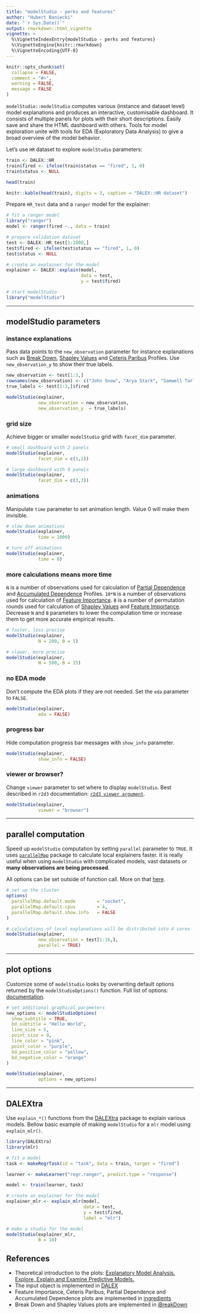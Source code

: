 ```yaml
---
title: "modelStudio - perks and features"
author: "Hubert Baniecki"
date: "`r Sys.Date()`"
output: rmarkdown::html_vignette
vignette: >
  %\VignetteIndexEntry{modelStudio - perks and features}
  %\VignetteEngine{knitr::rmarkdown}
  %\VignetteEncoding{UTF-8}
---
```


```r
knitr::opts_chunk$set(
  collapse = FALSE,
  comment = "#>",
  warning = FALSE,
  message = FALSE
)
```

`modelStudio::modelStudio` computes various (instance and dataset level) model explanations and produces
an interactive, customisable dashboard. It consists of multiple panels for plots with their short descriptions.
Easily save and share the HTML dashboard with others. Tools for model exploration unite with tools for
EDA (Exploratory Data Analysis) to give a broad overview of the model behavior.

Let's use `HR` dataset to explore `modelStudio` parameters:

```r
train <- DALEX::HR
train$fired <- ifelse(train$status == "fired", 1, 0)
train$status <- NULL

head(train)
```

```r
knitr::kable(head(train), digits = 2, caption = "DALEX::HR dataset")
```

Prepare `HR_test` data and a `ranger` model for the explainer:

```r
# fit a ranger model
library("ranger")
model <- ranger(fired ~., data = train)

# prepare validation dataset
test <- DALEX::HR_test[1:1000,]
test$fired <- ifelse(test$status == "fired", 1, 0)
test$status <- NULL

# create an explainer for the model
explainer <- DALEX::explain(model,
                            data = test,
                            y = test$fired)

# start modelStudio
library("modelStudio")
```

-------------------------------------------------------------------

## modelStudio parameters

### instance explanations

Pass data points to the `new_observation` parameter for instance explanations
such as [Break Down](https://pbiecek.github.io/ema/breakDown.html),
[Shapley Values](https://pbiecek.github.io/ema/shapley.html) and
[Ceteris Paribus](https://pbiecek.github.io/ema/ceterisParibus.html) Profiles.
Use `new_observation_y` to show their true labels.

```r
new_observation <- test[1:3,]
rownames(new_observation) <- c("John Snow", "Arya Stark", "Samwell Tarly")
true_labels <- test[1:3,]$fired

modelStudio(explainer,
            new_observation = new_observation,
            new_observation_y  = true_labels)
```

### grid size

Achieve bigger or smaller `modelStudio` grid with `facet_dim` parameter.

```r
# small dashboard with 2 panels
modelStudio(explainer,
            facet_dim = c(1,2))

# large dashboard with 9 panels
modelStudio(explainer,
            facet_dim = c(3,3))
```

### animations

Manipulate `time` parameter to set animation length. Value 0 will make
them invisible.

```r
# slow down animations
modelStudio(explainer,
            time = 1000)

# turn off animations
modelStudio(explainer,
            time = 0)
```

### more calculations means more time

`N` is a number of observations used for calculation of
[Partial Dependence](https://pbiecek.github.io/ema/partialDependenceProfiles.html)
and [Accumulated Dependence](https://pbiecek.github.io/ema/accumulatedLocalProfiles.html) Profiles. 
`10*N` is a number of observations used for calculation of
[Feature Importance](https://pbiecek.github.io/ema/featureImportance.html).
`B` is a number of permutation rounds used for calculation of
[Shapley Values](https://pbiecek.github.io/ema/shapley.html) and
[Feature Importance](https://pbiecek.github.io/ema/featureImportance.html).
Decrease `N` and `B` parameters to lower the computation time or increase
them to get more accurate empirical results.

```r
# faster, less precise
modelStudio(explainer,
            N = 200, B = 5)

# slower, more precise
modelStudio(explainer,
            N = 500, B = 15)
```

### no EDA mode

Don't compute the EDA plots if they are not needed. Set the `eda` parameter to `FALSE`.

```r
modelStudio(explainer,
            eda = FALSE)
```

### progress bar

Hide computation progress bar messages with `show_info` parameter.

```r
modelStudio(explainer,
            show_info = FALSE)
```

### viewer or browser?

Change `viewer` parameter to set where to display `modelStudio`.
Best described in `r2d3` documentation:
[`r2d3 viewer argument`](https://rstudio.github.io/r2d3/articles/visualization_options.html#viewer).

```r
modelStudio(explainer,
            viewer = "browser")
```

-------------------------------------------------------------------

## parallel computation

Speed up `modelStudio` computation by setting `parallel` parameter to `TRUE`.
It uses [`parallelMap`](https://www.rdocumentation.org/packages/parallelMap) package
to calculate local explainers faster. It is really useful when using `modelStudio` with
complicated models, vast datasets or **many observations are being processed**.

All options can be set outside of function call.
More on that [here](https://github.com/berndbischl/parallelMap#being-lazy-configuration).

```r
# set up the cluster
options(
  parallelMap.default.mode        = "socket",
  parallelMap.default.cpus        = 4,
  parallelMap.default.show.info   = FALSE
)

# calculations of local explanations will be distributed into 4 cores
modelStudio(explainer,
            new_observation = test[1:16,],
            parallel = TRUE)
```

--------------------------------------------------------------------

## plot options

Customize some of `modelStudio` looks by overwriting default options returned
by the `modelStudioOptions()` function. Full list of options:
[documentation](http://modelstudio.drwhy.ai/reference/modelStudioOptions.html).

```r
# set additional graphical parameters
new_options <- modelStudioOptions(
  show_subtitle = TRUE,
  bd_subtitle = "Hello World",
  line_size = 5,
  point_size = 9,
  line_color = "pink",
  point_color = "purple",
  bd_positive_color = "yellow",
  bd_negative_color = "orange"
)

modelStudio(explainer,
            options = new_options)
```

-------------------------------------------------------------------

## DALEXtra

Use `explain_*()` functions from the [DALEXtra](https://github.com/ModelOriented/DALEXtra)
package to explain various models. Bellow basic example of making `modelStudio` for
a `mlr` model using `explain_mlr()`.

```r
library(DALEXtra)
library(mlr)

# fit a model
task <- makeRegrTask(id = "task", data = train, target = "fired")

learner <- makeLearner("regr.ranger", predict.type = "response")

model <- train(learner, task)

# create an explainer for the model
explainer_mlr <- explain_mlr(model,
                             data = test,
                             y = test$fired,
                             label = "mlr")

# make a studio for the model
modelStudio(explainer_mlr,
            B = 10)
```

## References

* Theoretical introduction to the plots: [Explanatory Model Analysis. Explore, Explain and Examine Predictive Models.](https://pbiecek.github.io/ema)
* The input object is implemented in [DALEX](https://modeloriented.github.io/DALEX/)
* Feature Importance, Ceteris Paribus, Partial Dependence and Accumulated Dependence plots
are implemented in [ingredients](https://modeloriented.github.io/ingredients/)
* Break Down and Shapley Values plots are implemented in [iBreakDown](https://modeloriented.github.io/iBreakDown/)
